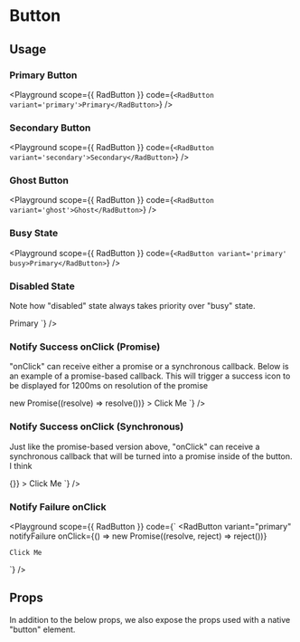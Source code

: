 
# Button
<Description of={RadButton} />

## Usage
### Primary Button
<Playground
  scope={{ RadButton }}
  code={`
<RadButton variant='primary'>Primary</RadButton>
  `}
/>

### Secondary Button
<Playground
  scope={{ RadButton }}
  code={`
<RadButton variant='secondary'>Secondary</RadButton>
  `}
/>

### Ghost Button
<Playground
  scope={{ RadButton }}
  code={`
<RadButton variant='ghost'>Ghost</RadButton>
  `}
/>

### Busy State
<Playground
  scope={{ RadButton }}
  code={`
<RadButton variant='primary' busy>Primary</RadButton>
  `}
/>

### Disabled State
<p>Note how "disabled" state always takes priority over "busy" state.</p>
<Playground
  scope={{ RadButton }}
  code={`
<RadButton variant='primary' disabled busy>Primary</RadButton>
  `}
/>

### Notify Success onClick (Promise)
<p>
  "onClick" can receive either a promise or a synchronous callback. Below is an example of a promise-based callback.
  This will trigger a success icon to be displayed for 1200ms on resolution of the promise
</p>
<Playground
  scope={{ RadButton }}
  code={`
  <RadButton
    variant="primary"
    notifySuccess
    onClick={() => new Promise((resolve) => resolve())}
  >
    Click Me
  </RadButton>
  `}
/>

### Notify Success onClick (Synchronous)
<p>
  Just like the promise-based version above, "onClick" can receive a synchronous callback that will be turned into a promise
  inside of the button. I think
</p>
<Playground
  scope={{ RadButton }}
  code={`
  <RadButton
    variant="primary"
    notifySuccess
    onClick={() => {}}
  >
    Click Me
  </RadButton>
  `}
/>


### Notify Failure onClick
<Playground
  scope={{ RadButton }}
  code={`
  <RadButton
    variant="primary"
    notifyFailure
    onClick={() => new Promise((resolve, reject) => reject())}
  >
    Click Me
  </RadButton>
  `}
/>


## Props
In addition to the below props, we also expose the props used with a native "button" element.

<Props of={RadButton} />
